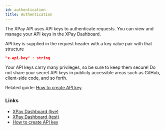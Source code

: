 ```yaml
---
id: authentication
title: Authentication
---
```


The XPay API uses API keys to authenticate requests.
You can view and manage your API keys in the XPay Dashboard.

API key is supplied in the request header with a key value pair with that structure

```json
"x-api-key" : string
```

Your API keys carry many privileges, so be sure to keep them secure!
Do not share your secret API keys in publicly accessible areas such as GitHub, client-side code, and so forth.

Related guide: [How to create API key](api-key).
### Links

- [XPay Dashboard (live)](https://community.xpay.app/admin/)
- [XPay Dashboard (test)](https://staging.xpay.app/admin/)
- [How to create API key](api-key)
